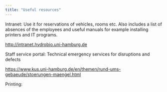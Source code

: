 ```yaml
---
title: "Useful resources"
---
```


Intranet: Use it for reservations of vehicles, rooms etc. Also includes a list of absences of the employees and useful manuals for example installing printers and IT programs.

[http://intranet.hydrobio.uni-hamburg.de](http://intranet.hydrobio.uni-hamburg.de/)

Staff service portal: Technical emergency services for disruptions and defects 

<https://www.kus.uni-hamburg.de/en/themen/rund-ums-gebaeude/stoerungen-maengel.html>

Printing:
